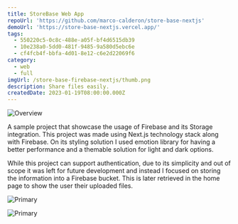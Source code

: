 ```yaml
---
title: StoreBase Web App
repoUrl: 'https://github.com/marco-calderon/store-base-nextjs'
demoUrl: 'https://store-base-nextjs.vercel.app/'
tags:
  - 550220c5-0c8c-488e-a05f-bf4d6515db39
  - 10e238a0-5dd0-481f-9485-9a580d5ebc6e
  - cf4fcb4f-bbfa-4d01-8e12-c6e2d22069f6
category:
  - web
  - full
imgUrl: /store-base-firebase-nextjs/thumb.png
description: Share files easily.
createdDate: 2023-01-19T08:00:00.000Z
---
```


![Overview](/store-base-firebase-nextjs/1.jpg)

A sample project that showcase the usage of Firebase and its Storage integration. This project was made using Next.js technology stack along with Firebase. On its styling solution I used emotion library for having a better performance and a themable solution for light and dark options.

While this project can support authentication, due to its simplicity and out of scope it was left for future development and instead I focused on storing the information into a Firebase bucket. This is later retrieved in the home page to show the user their uploaded files.

![Primary](/store-base-firebase-nextjs/2.jpg)

![Primary](/store-base-firebase-nextjs/3.jpg)
